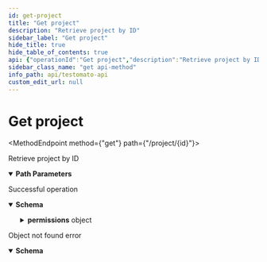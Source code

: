 ```yaml
---
id: get-project
title: "Get project"
description: "Retrieve project by ID"
sidebar_label: "Get project"
hide_title: true
hide_table_of_contents: true
api: {"operationId":"Get project","description":"Retrieve project by ID","security":[{"ApiToken":[]}],"tags":["Project"],"responses":{"200":{"description":"Successful operation","content":{"application/json":{"schema":{"allOf":[{"type":"object","properties":{"id":{"description":"Project ID","example":"50a9f72f14db3be812000233","type":"string"},"title":{"description":"Project title","type":"string"},"url":{"description":"Project base URL","example":"https://testomato.com","type":"string"},"period":{"description":"Period of test checking - `false` means never check Test automatically.","default":"5 minutes","enum":["5 minutes","30 minutes","1 hour","8 hours","1 day","7 days",false],"type":"string"},"uptimeUrl":{"description":"Uptime URL","type":"string"},"uptimeEnabled":{"description":"Uptime period in seconds - `false` means uptime is disabled","type":"string","enum":[false,15,30,60]},"apiKey":{"description":"apiKey that can be used for the project operations","example":123456,"type":"string"},"payerId":{"description":"Identification of the project owner.","type":"integer"},"location":{"description":"Project check location","type":"string","enum":["eu","de","gb","ca","us","tx","dc","sg","hk"]},"checkDefaultErrors":{"type":"boolean","default":true},"created":{"description":"Date and time of project creation","type":"string","format":"date-time"},"userAgent":{"description":"User agent","default":"Testomatobot/1.0 (Linux x86_64; +https://www.testomato.com/testomatobot) minicrawler/5.2.2","type":"string"},"timeout":{"description":"Cumulated project timeout in seconds","type":"integer","default":3},"delay":{"description":"Bulk request delay in miliseconds","type":"integer","format":"int64","default":50},"userIds":{"type":"array","description":"Array of users ID's with access to the project","items":{"type":"integer"}},"name":{"description":"Project name was replaced by Project title","type":"string","deprecated":true}},"title":"Project"},{"type":"object","properties":{"permissions":{"type":"object","description":"Project permissions for current user","properties":{"read":{"type":"boolean","description":"Can current user view results?"},"run":{"type":"boolean","description":"Can current user run checks?"},"editTest":{"type":"boolean"},"edit":{"type":"boolean","description":"Can current user edit project settings?"},"manageUsers":{"description":"Can current user manage others?","type":"boolean","default":true},"apiKey":{"type":"boolean","description":"Can current user view apiKey?","default":true},"leave":{"description":"Can current user leave project?","type":"boolean","default":true}},"title":"Permissions"}}}]}}}},"404":{"description":"Object not found error","content":{"application/json":{"schema":{"properties":{"message":{"description":"Error message text","default":"Object not found","type":"string"},"code":{"description":"Error code number","default":404,"type":"integer"},"ok":{"type":"boolean","default":false},"error":{"type":"boolean","default":true}}}}}}},"parameters":[{"name":"id","description":"A unique project ID","example":"5e9602e7a39e5a46428b457f","allowEmptyValue":false,"required":true,"in":"path","schema":{"type":"string"}}],"method":"get","path":"/project/{id}","servers":[{"url":"https://testomato.com/api","description":"Testomato"}],"securitySchemes":{"ApiToken":{"description":"The Testomato API Token can be obtained from the [User Profile](https://www.testomato.com/user/profile) \nor directly through the API by a `POST` request send to `/api/authenticate` visit \n[Get API token](/api/get-api-token) for more information.\n\nTestomato API token use [JWT schema](https://jwt.io/).\n","type":"http","scheme":"bearer","bearerFormat":"JWT"}},"info":{"title":"Testomato API","description":"If you would like to participate in the future development of our\nroadmap, please don't be shy! We'd love to hear your suggestions:\nsupport@testomato.com\n","termsOfService":"https://www.testomato.com/terms-of-service","version":"1.0.0","contact":{"email":"support@testomato.com"}},"postman":{"name":"Get project","description":{"content":"Retrieve project by ID","type":"text/plain"},"url":{"path":["project",":id"],"host":["{{baseUrl}}"],"query":[],"variable":[{"disabled":false,"description":{"content":"(Required) A unique project ID","type":"text/plain"},"type":"any","value":"","key":"id"}]},"header":[{"key":"Accept","value":"application/json"}],"method":"GET","auth":{"type":"bearer","bearer":[{"type":"any","value":"<Bearer Token>","key":"token"}]}}}
sidebar_class_name: "get api-method"
info_path: api/testomato-api
custom_edit_url: null
---
```



<h1 className={"openapi__heading"}>Get project</h1>

<MethodEndpoint method={"get"} path={"/project/{id}"}></MethodEndpoint>



Retrieve project by ID

<details style={{"marginBottom":"1rem"}} className={"openapi-markdown__details"} data-collapsed={false} open={true}><summary style={{}}><strong>Path Parameters</strong></summary><div><ul><ParamsItem className={"paramsItem"} param={{"name":"id","description":"A unique project ID","example":"5e9602e7a39e5a46428b457f","allowEmptyValue":false,"required":true,"in":"path","schema":{"type":"string"}}}></ParamsItem></ul></div></details><div><div><ApiTabs><TabItem label={"200"} value={"200"}><div>

Successful operation

</div><div><MimeTabs className={"openapi-tabs__mime"} schemaType={"response"}><TabItem label={"application/json"} value={"application/json"}><SchemaTabs className={"openapi-tabs__schema"}><TabItem label={"Schema"} value={"Schema"}><details style={{}} className={"openapi-markdown__details"} data-collapsed={false} open={true}><summary style={{"textAlign":"left"}}><strong>Schema</strong></summary><div style={{"textAlign":"left","marginLeft":"1rem"}}></div><ul style={{"marginLeft":"1rem"}}><SchemaItem collapsible={false} name={"id"} required={false} schemaName={"string"} qualifierMessage={undefined} schema={{"description":"Project ID","example":"50a9f72f14db3be812000233","type":"string"}}></SchemaItem><SchemaItem collapsible={false} name={"title"} required={false} schemaName={"string"} qualifierMessage={undefined} schema={{"description":"Project title","type":"string"}}></SchemaItem><SchemaItem collapsible={false} name={"url"} required={false} schemaName={"string"} qualifierMessage={undefined} schema={{"description":"Project base URL","example":"https://testomato.com","type":"string"}}></SchemaItem><SchemaItem collapsible={false} name={"period"} required={false} schemaName={"string"} qualifierMessage={"**Possible values:** [`5 minutes`, `30 minutes`, `1 hour`, `8 hours`, `1 day`, `7 days`, `false`]"} schema={{"description":"Period of test checking - `false` means never check Test automatically.","default":"5 minutes","enum":["5 minutes","30 minutes","1 hour","8 hours","1 day","7 days",false],"type":"string"}}></SchemaItem><SchemaItem collapsible={false} name={"uptimeUrl"} required={false} schemaName={"string"} qualifierMessage={undefined} schema={{"description":"Uptime URL","type":"string"}}></SchemaItem><SchemaItem collapsible={false} name={"uptimeEnabled"} required={false} schemaName={"string"} qualifierMessage={"**Possible values:** [`false`, `15`, `30`, `60`]"} schema={{"description":"Uptime period in seconds - `false` means uptime is disabled","type":"string","enum":[false,15,30,60]}}></SchemaItem><SchemaItem collapsible={false} name={"apiKey"} required={false} schemaName={"string"} qualifierMessage={undefined} schema={{"description":"apiKey that can be used for the project operations","example":123456,"type":"string"}}></SchemaItem><SchemaItem collapsible={false} name={"payerId"} required={false} schemaName={"integer"} qualifierMessage={undefined} schema={{"description":"Identification of the project owner.","type":"integer"}}></SchemaItem><SchemaItem collapsible={false} name={"location"} required={false} schemaName={"string"} qualifierMessage={"**Possible values:** [`eu`, `de`, `gb`, `ca`, `us`, `tx`, `dc`, `sg`, `hk`]"} schema={{"description":"Project check location","type":"string","enum":["eu","de","gb","ca","us","tx","dc","sg","hk"]}}></SchemaItem><SchemaItem collapsible={false} name={"checkDefaultErrors"} required={false} schemaName={"boolean"} qualifierMessage={undefined} schema={{"type":"boolean","default":true}}></SchemaItem><SchemaItem collapsible={false} name={"created"} required={false} schemaName={"date-time"} qualifierMessage={undefined} schema={{"description":"Date and time of project creation","type":"string","format":"date-time"}}></SchemaItem><SchemaItem collapsible={false} name={"userAgent"} required={false} schemaName={"string"} qualifierMessage={undefined} schema={{"description":"User agent","default":"Testomatobot/1.0 (Linux x86_64; +https://www.testomato.com/testomatobot) minicrawler/5.2.2","type":"string"}}></SchemaItem><SchemaItem collapsible={false} name={"timeout"} required={false} schemaName={"integer"} qualifierMessage={undefined} schema={{"description":"Cumulated project timeout in seconds","type":"integer","default":3}}></SchemaItem><SchemaItem collapsible={false} name={"delay"} required={false} schemaName={"int64"} qualifierMessage={undefined} schema={{"description":"Bulk request delay in miliseconds","type":"integer","format":"int64","default":50}}></SchemaItem><SchemaItem collapsible={false} name={"userIds"} required={false} schemaName={"integer[]"} qualifierMessage={undefined} schema={{"type":"array","description":"Array of users ID's with access to the project","items":{"type":"integer"}}}></SchemaItem><SchemaItem collapsible={false} name={"name"} required={false} schemaName={"string"} qualifierMessage={undefined} schema={{"description":"Project name was replaced by Project title","type":"string","deprecated":true}}></SchemaItem><SchemaItem collapsible={true} className={"schemaItem"}><details style={{}} className={"openapi-markdown__details"}><summary style={{}}><strong>permissions</strong><span style={{"opacity":"0.6"}}> object</span></summary><div style={{"marginLeft":"1rem"}}><div style={{"marginTop":".5rem","marginBottom":".5rem"}}>

Project permissions for current user

</div><SchemaItem collapsible={false} name={"read"} required={false} schemaName={"boolean"} qualifierMessage={undefined} schema={{"type":"boolean","description":"Can current user view results?"}}></SchemaItem><SchemaItem collapsible={false} name={"run"} required={false} schemaName={"boolean"} qualifierMessage={undefined} schema={{"type":"boolean","description":"Can current user run checks?"}}></SchemaItem><SchemaItem collapsible={false} name={"editTest"} required={false} schemaName={"boolean"} qualifierMessage={undefined} schema={{"type":"boolean"}}></SchemaItem><SchemaItem collapsible={false} name={"edit"} required={false} schemaName={"boolean"} qualifierMessage={undefined} schema={{"type":"boolean","description":"Can current user edit project settings?"}}></SchemaItem><SchemaItem collapsible={false} name={"manageUsers"} required={false} schemaName={"boolean"} qualifierMessage={undefined} schema={{"description":"Can current user manage others?","type":"boolean","default":true}}></SchemaItem><SchemaItem collapsible={false} name={"apiKey"} required={false} schemaName={"boolean"} qualifierMessage={undefined} schema={{"type":"boolean","description":"Can current user view apiKey?","default":true}}></SchemaItem><SchemaItem collapsible={false} name={"leave"} required={false} schemaName={"boolean"} qualifierMessage={undefined} schema={{"description":"Can current user leave project?","type":"boolean","default":true}}></SchemaItem></div></details></SchemaItem></ul></details></TabItem><TabItem label={"Example (from schema)"} value={"Example (from schema)"}><ResponseSamples responseExample={"{\n  \"id\": \"50a9f72f14db3be812000233\",\n  \"title\": \"string\",\n  \"url\": \"https://testomato.com\",\n  \"period\": \"5 minutes\",\n  \"uptimeUrl\": \"string\",\n  \"uptimeEnabled\": false,\n  \"apiKey\": 123456,\n  \"payerId\": 0,\n  \"location\": \"eu\",\n  \"checkDefaultErrors\": true,\n  \"created\": \"2023-03-30T12:40:18.573Z\",\n  \"userAgent\": \"Testomatobot/1.0 (Linux x86_64; +https://www.testomato.com/testomatobot) minicrawler/5.2.2\",\n  \"timeout\": 3,\n  \"delay\": 50,\n  \"userIds\": [\n    0\n  ],\n  \"permissions\": {\n    \"read\": true,\n    \"run\": true,\n    \"editTest\": true,\n    \"edit\": true,\n    \"manageUsers\": true,\n    \"apiKey\": true,\n    \"leave\": true\n  }\n}"} language={"json"}></ResponseSamples></TabItem></SchemaTabs></TabItem></MimeTabs></div></TabItem><TabItem label={"404"} value={"404"}><div>

Object not found error

</div><div><MimeTabs className={"openapi-tabs__mime"} schemaType={"response"}><TabItem label={"application/json"} value={"application/json"}><SchemaTabs className={"openapi-tabs__schema"}><TabItem label={"Schema"} value={"Schema"}><details style={{}} className={"openapi-markdown__details"} data-collapsed={false} open={true}><summary style={{"textAlign":"left"}}><strong>Schema</strong></summary><div style={{"textAlign":"left","marginLeft":"1rem"}}></div><ul style={{"marginLeft":"1rem"}}><SchemaItem collapsible={false} name={"message"} required={false} schemaName={"string"} qualifierMessage={undefined} schema={{"description":"Error message text","default":"Object not found","type":"string"}}></SchemaItem><SchemaItem collapsible={false} name={"code"} required={false} schemaName={"integer"} qualifierMessage={undefined} schema={{"description":"Error code number","default":404,"type":"integer"}}></SchemaItem><SchemaItem collapsible={false} name={"ok"} required={false} schemaName={"boolean"} qualifierMessage={undefined} schema={{"type":"boolean","default":false}}></SchemaItem><SchemaItem collapsible={false} name={"error"} required={false} schemaName={"boolean"} qualifierMessage={undefined} schema={{"type":"boolean","default":true}}></SchemaItem></ul></details></TabItem><TabItem label={"Example (from schema)"} value={"Example (from schema)"}><ResponseSamples responseExample={"{\n  \"message\": \"Object not found\",\n  \"code\": 404,\n  \"ok\": false,\n  \"error\": true\n}"} language={"json"}></ResponseSamples></TabItem></SchemaTabs></TabItem></MimeTabs></div></TabItem></ApiTabs></div></div>
      